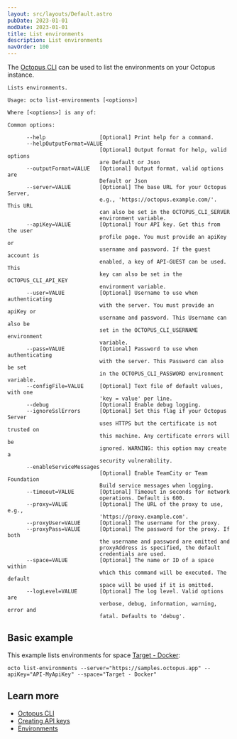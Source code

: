 ```yaml
---
layout: src/layouts/Default.astro
pubDate: 2023-01-01
modDate: 2023-01-01
title: List environments
description: List environments
navOrder: 100
---
```


The [Octopus CLI](/docs/octopus-rest-api/octopus-cli) can be used to list the environments on your Octopus instance.

```
Lists environments.

Usage: octo list-environments [<options>]

Where [<options>] is any of:

Common options:

      --help                 [Optional] Print help for a command.
      --helpOutputFormat=VALUE
                             [Optional] Output format for help, valid options
                             are Default or Json
      --outputFormat=VALUE   [Optional] Output format, valid options are
                             Default or Json
      --server=VALUE         [Optional] The base URL for your Octopus Server,
                             e.g., 'https://octopus.example.com/'. This URL
                             can also be set in the OCTOPUS_CLI_SERVER
                             environment variable.
      --apiKey=VALUE         [Optional] Your API key. Get this from the user
                             profile page. You must provide an apiKey or
                             username and password. If the guest account is
                             enabled, a key of API-GUEST can be used. This
                             key can also be set in the OCTOPUS_CLI_API_KEY
                             environment variable.
      --user=VALUE           [Optional] Username to use when authenticating
                             with the server. You must provide an apiKey or
                             username and password. This Username can also be
                             set in the OCTOPUS_CLI_USERNAME environment
                             variable.
      --pass=VALUE           [Optional] Password to use when authenticating
                             with the server. This Password can also be set
                             in the OCTOPUS_CLI_PASSWORD environment variable.
      --configFile=VALUE     [Optional] Text file of default values, with one
                             'key = value' per line.
      --debug                [Optional] Enable debug logging.
      --ignoreSslErrors      [Optional] Set this flag if your Octopus Server
                             uses HTTPS but the certificate is not trusted on
                             this machine. Any certificate errors will be
                             ignored. WARNING: this option may create a
                             security vulnerability.
      --enableServiceMessages
                             [Optional] Enable TeamCity or Team Foundation
                             Build service messages when logging.
      --timeout=VALUE        [Optional] Timeout in seconds for network
                             operations. Default is 600.
      --proxy=VALUE          [Optional] The URL of the proxy to use, e.g.,
                             'https://proxy.example.com'.
      --proxyUser=VALUE      [Optional] The username for the proxy.
      --proxyPass=VALUE      [Optional] The password for the proxy. If both
                             the username and password are omitted and
                             proxyAddress is specified, the default
                             credentials are used.
      --space=VALUE          [Optional] The name or ID of a space within
                             which this command will be executed. The default
                             space will be used if it is omitted.
      --logLevel=VALUE       [Optional] The log level. Valid options are
                             verbose, debug, information, warning, error and
                             fatal. Defaults to 'debug'.
```

## Basic example

<SamplesInstance />

This example lists environments for space [Target - Docker](https://samples.octopus.app/app#/Spaces-103):

```
octo list-environments --server="https://samples.octopus.app" --apiKey="API-MyApiKey" --space="Target - Docker"
```

## Learn more

- [Octopus CLI](/docs/octopus-rest-api/octopus-cli)
- [Creating API keys](/docs/octopus-rest-api/how-to-create-an-api-key)
- [Environments](/docs/infrastructure/environments)
